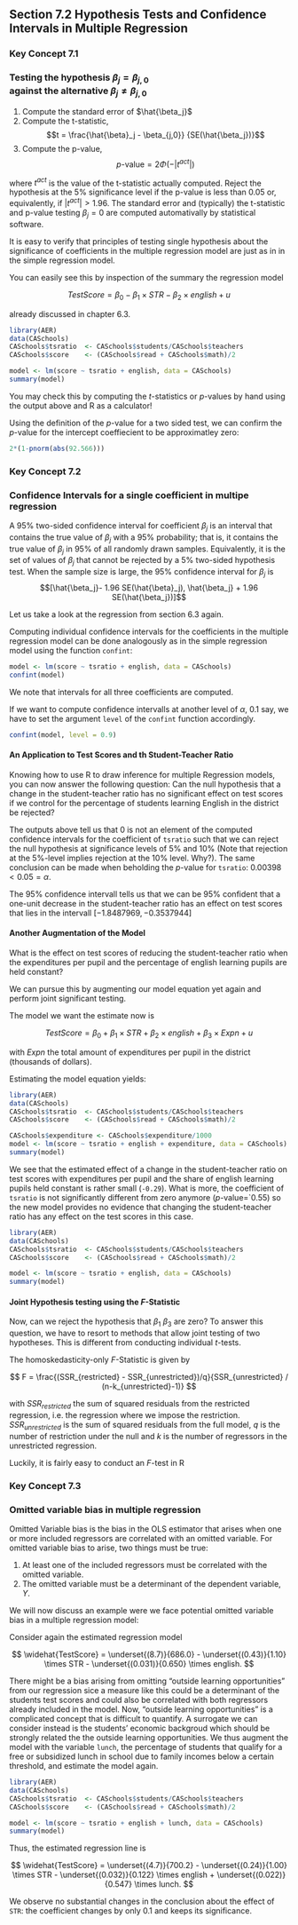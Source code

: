 ## Section 7.2 Hypothesis Tests and Confidence Intervals in Multiple Regression

<div class = "keyconcept"> 
<h3 class = "right"> Key Concept 7.1 </h3>          
<h3 class = "left"> Testing the hypothesis $\beta_j = \beta_{j,0}$ <br>
                    against the alternative $\beta_j \neq \beta_{j,0}$ </h3>

<p>
1. Compute the standard error of $\hat{\beta_j}$
2. Compute the t-statistic,
$$t = \frac{\hat{\beta}_j - \beta_{j,0}} {SE(\hat{\beta_j})}$$
3. Compute the p-value,
$$p\text{-value} = 2 \Phi(-|t^{act}|)$$

where $t^{act}$ is the value of the t-statistic actually computed. Reject the hypothesis at the 5\% significance level if the p-value is less than $0.05$ or, equivalently, if $|t^{act}| > 1.96$. The standard error and (typically) the t-statistic and p-value testing $\beta_j = 0$ are computed automativally by statistical software.  
</p>
  
</div>

It is easy to verify that principles of testing single hypothesis about the significance of coefficients in the multiple regression model are just as in in the simple regression model. 

You can easily see this by inspection of the summary the regression model

$$ TestScore = \beta_0 - \beta_1 \times STR - \beta_2 \times english + u $$

already discussed in chapter 6.3.

<div class="fold o">
```r
library(AER)
data(CASchools)
CASchools$tsratio  <- CASchools$students/CASchools$teachers
CASchools$score    <- (CASchools$read + CASchools$math)/2

model <- lm(score ~ tsratio + english, data = CASchools)
summary(model)
```
</div>

You may check this by computing the $t$-statistics or $p$-values by hand using the output above and R as a calculator!

Using the definition of the $p$-value for a two sided test, we can confirm the $p$-value for the intercept coeffiecient to be approximatley zero:

```r
2*(1-pnorm(abs(92.566)))
```


<div class = "keyconcept"> 
<h3 class = "right"> Key Concept 7.2 </h3>          
<h3 class = "left"> Confidence Intervals for a single coefficient in multipe regression </h3>

<p>
A $95\%$ two-sided confidence interval for coefficient $\beta_j$ is an interval that contains the true value of $\beta_j$ with a $95 \%$ probability; that is, it contains the true value of $\beta_j$ in $95 \%$ of all randomly drawn samples. Equivalently, it is the set of values of $\beta_j$ that cannot be rejected by a $5 \%$ two-sided hypothesis test. When the sample size is large, the $95 \%$ confidence interval for $\beta_j$ is
$$[\hat{\beta_j}- 1.96 SE(\hat{\beta}_j), \hat{\beta_j} + 1.96 SE(\hat{\beta_j})]$$
</p>
</div>

Let us take a look at the regression from section 6.3 again.

Computing individual confidence intervals for the coefficients in the multiple regression model can be done analogously as in the simple regression model using the function `confint`:

```r
model <- lm(score ~ tsratio + english, data = CASchools)
confint(model)
```

We note that intervals for all three coefficients are computed. 

If we want to compute confidence intervalls at another level of $\alpha$, 0.1 say, we have to set the argument `level` of the `confint` function accordingly.

```r
confint(model, level = 0.9)
```

#### An Application to Test Scores and th Student-Teacher Ratio

Knowing how to use R to draw inference for multiple Regression models, you can now answer the following question: Can the null hypothesis that a change in the student-teacher ratio has no significant effect on test scores if we control for the percentage of students learning English in the district be rejected?
 
The outputs above tell us that 0 is not an element of the computed confidence intervals for the coefficient of `tsratio` such that we can reject the null hypothesis at significance levels of 5\% and 10\% (Note that rejection at the 5\%-level implies rejection at the 10\% level. Why?). The same conclusion can be made when beholding the $p$-value for `tsratio`: $0.00398 < 0.05 = \alpha$.

The 95\% confidence intervall tells us that we can be 95\% confident that a one-unit decrease in the student-teacher ratio has an effect on test scores that lies in the intervall $[-1.8487969,  -0.3537944]$

#### Another Augmentation of the Model

What is the effect on test scores of reducing the student-teacher ratio when the expenditures per pupil and the percentage of english learning pupils are held constant?

We can pursue this by augmenting our model equation yet again and perform joint significant testing.

The model we want the estimate now is 

$$ TestScore = \beta_0 + \beta_1 \times STR + \beta_2 \times english + \beta_3 \times Expn + u $$

with $Expn$ the total amount of expenditures per pupil in the district (thousands of dollars).

Estimating the model equation yields:

```r
library(AER)
data(CASchools)
CASchools$tsratio  <- CASchools$students/CASchools$teachers
CASchools$score    <- (CASchools$read + CASchools$math)/2

CASchools$expenditure <- CASchools$expenditure/1000
model <- lm(score ~ tsratio + english + expenditure, data = CASchools)
summary(model)
```

We see that the estimated effect of a change in the student-teacher ratio on test scores with expenditures per pupil and the share of english learning pupils held constant is rather small (`-0.29`). What is more, the coefficient of `tsratio` is not significantly different from zero anymore ($p\text{-value}=$`0.55) so the new model provides no evidence that changing the student-teacher ratio has any effect on the test scores in this case.

```r
library(AER)
data(CASchools)
CASchools$tsratio  <- CASchools$students/CASchools$teachers
CASchools$score    <- (CASchools$read + CASchools$math)/2

model <- lm(score ~ tsratio + english, data = CASchools)
summary(model)
```

#### Joint Hypothesis testing using the $F$-Statistic

Now, can we reject the hypothesis that $\beta_1$ \underline{and} $\beta_3$ are zero? To answer this question, we have to resort to methods that allow joint testing of two hypotheses. This is different from conducting individual $t$-tests.

The homoskedasticity-only $F$-Statistic is given by

$$ F = \frac{(SSR_{restricted} - SSR_{unrestricted})/q}{SSR_{unrestricted} / (n-k_{unrestricted}-1)} $$

with $SSR_{restricted}$ the sum of squared residuals from the restricted regression, i.e. the regression where we impose the restriction. $SSR_{unrestricted}$ is the sum of squared residuals from the full model, $q$ is the number of restriction under the null and $k$ is the number of regressors in the unrestricted regression.

Luckily, it is fairly easy to conduct an $F$-test in R

<div class = "keyconcept"> 
<h3 class = "right"> Key Concept 7.3 </h3>          
<h3 class = "left"> Omitted variable bias in multiple regression</h3>

<p>

Omitted Variable bias is the bias in the OLS estimator that arises when one or more included regressors are correlated with an omitted variable. For omitted variable bias to arise, two things must be true: 

1. At least one of the included regressors must be correlated with the omitted variable. 
2. The omitted variable must be a determinant of the dependent variable, $Y$.

</p>
  
</div>

We will now discuss an example were we face potential omitted variable bias in a multiple regression model:

Consider again the estimated regression model

$$ \widehat{TestScore} = \underset{(8.7)}{686.0} - \underset{(0.43)}{1.10} \times STR - \underset{(0.031)}{0.650} \times english. $$

There might be a bias arising from omitting "outside learning opportunities" from our regression sice a measure like this could be a determinant of the students test scores and could also be correlated with both regressors already included in the model. Now, "outside learning opportunities" is a complicated concept that is difficult to quantify. A surrogate we can consider instead is the students' economic backgroud which should be strongly related the the outside learning opportunities. We thus augment the model with the variable `lunch`, the percentage of students that qualify for a free or subsidized lunch in school due to family incomes below a certain threshold, and estimate the model again.   

<div class="fold o">
```r
library(AER)
data(CASchools)
CASchools$tsratio  <- CASchools$students/CASchools$teachers
CASchools$score    <- (CASchools$read + CASchools$math)/2

model <- lm(score ~ tsratio + english + lunch, data = CASchools)
summary(model)
```
</div>

Thus, the estimated regression line is

$$ \widehat{TestScore} = \underset{(4.7)}{700.2} - \underset{(0.24)}{1.00} \times STR - \underset{(0.032)}{0.122} \times english + \underset{(0.022)}{0.547} \times lunch. $$

We observe no substantial changes in the conclusion about the effect of `STR`: the coefficient changes by only $0.1$ and keeps its significance. 


